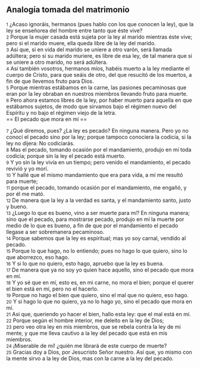 == Analogía tomada del matrimonio ==

{{anchor|1}} <small>1</small> ¿Acaso ignoráis, hermanos (pues hablo con los que conocen la ley), que la ley se enseñorea del hombre entre tanto que éste vive?<br>
{{anchor|2}} <small>2</small> Porque la mujer casada está sujeta por la ley al marido mientras éste vive; pero si el marido muere, ella queda libre de la ley del marido.<br>
{{anchor|3}} <small>3</small> Así que, si en vida del marido se uniere a otro varón, será llamada adúltera; pero si su marido muriere, es libre de esa ley, de tal manera que si se uniere a otro marido, no será adúltera.<br>
{{anchor|4}} <small>4</small> Así también vosotros, hermanos míos, habéis muerto a la ley mediante el cuerpo de Cristo, para que seáis de otro, del que resucitó de los muertos, a fin de que llevemos fruto para Dios.<br>
{{anchor|5}} <small>5</small> Porque mientras estábamos en la carne, las pasiones pecaminosas que eran por la ley obraban en nuestros miembros llevando fruto para muerte.<br>
{{anchor|6}} <small>6</small> Pero ahora estamos libres de la ley, por haber muerto para aquella en que estábamos sujetos, de modo que sirvamos bajo el régimen nuevo del Espíritu y no bajo el régimen viejo de la letra.<br>
== El pecado que mora en mí ==

{{anchor|7}} <small>7</small> ¿Qué diremos, pues? ¿La ley es pecado? En ninguna manera. Pero yo no conocí el pecado sino por la ley; porque tampoco conociera la codicia, si la ley no dijera: No codiciarás.<br>
{{anchor|8}} <small>8</small> Mas el pecado, tomando ocasión por el mandamiento, produjo en mí toda codicia; porque sin la ley el pecado está muerto.<br>
{{anchor|9}} <small>9</small> Y yo sin la ley vivía en un tiempo; pero venido el mandamiento, el pecado revivió y yo morí.<br>
{{anchor|10}} <small>10</small> Y hallé que el mismo mandamiento que era para vida, a mí me resultó para muerte;<br>
{{anchor|11}} <small>11</small> porque el pecado, tomando ocasión por el mandamiento, me engañó, y por él me mató.<br>
{{anchor|12}} <small>12</small> De manera que la ley a la verdad es santa, y el mandamiento santo, justo y bueno.<br>
{{anchor|13}} <small>13</small> ¿Luego lo que es bueno, vino a ser muerte para mí? En ninguna manera; sino que el pecado, para mostrarse pecado, produjo en mí la muerte por medio de lo que es bueno, a fin de que por el mandamiento el pecado llegase a ser sobremanera pecaminoso.<br>
{{anchor|14}} <small>14</small> Porque sabemos que la ley es espiritual; mas yo soy carnal, vendido al pecado.<br>
{{anchor|15}} <small>15</small> Porque lo que hago, no lo entiendo; pues no hago lo que quiero, sino lo que aborrezco, eso hago.<br>
{{anchor|16}} <small>16</small> Y si lo que no quiero, esto hago, apruebo que la ley es buena.<br>
{{anchor|17}} <small>17</small> De manera que ya no soy yo quien hace aquello, sino el pecado que mora en mí.<br>
{{anchor|18}} <small>18</small> Y yo sé que en mí, esto es, en mi carne, no mora el bien; porque el querer el bien está en mí, pero no el hacerlo.<br>
{{anchor|19}} <small>19</small> Porque no hago el bien que quiero, sino el mal que no quiero, eso hago.<br>
{{anchor|20}} <small>20</small> Y si hago lo que no quiero, ya no lo hago yo, sino el pecado que mora en mí.<br>
{{anchor|21}} <small>21</small> Así que, queriendo yo hacer el bien, hallo esta ley: que el mal está en mí.<br>
{{anchor|22}} <small>22</small> Porque según el hombre interior, me deleito en la ley de Dios;<br>
{{anchor|23}} <small>23</small> pero veo otra ley en mis miembros, que se rebela contra la ley de mi mente, y que me lleva cautivo a la ley del pecado que está en mis miembros.<br>
{{anchor|24}} <small>24</small> ¡Miserable de mí! ¿quién me librará de este cuerpo de muerte?<br>
{{anchor|25}} <small>25</small> Gracias doy a Dios, por Jesucristo Señor nuestro. Así que, yo mismo con la mente sirvo a la ley de Dios, mas con la carne a la ley del pecado.<br>
